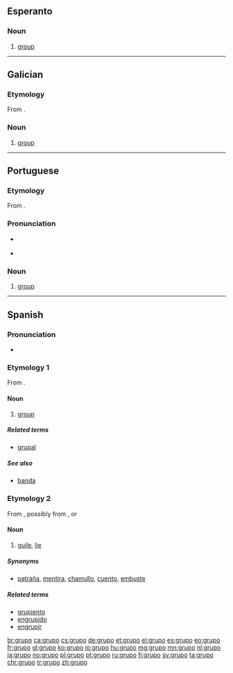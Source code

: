 ==Esperanto==

===Noun===
{{eo-head}}

# [[group]]

----

==Galician==

===Etymology===
From {{etyl|it|gl}} {{m|it|gruppo}}.

===Noun===
{{gl-noun|m}}

# [[group]]

----

==Portuguese==

===Etymology===
From {{etyl|it|pt}} {{m|it|gruppo}}.

===Pronunciation===
* {{a|PT}} {{IPA|/ˈɡɾu.pu/|lang=pt}}
* {{hyphenation|gru|po|lang=pt}}

===Noun===
{{pt-noun|m}}

# [[group]]

----

==Spanish==

===Pronunciation===
* {{hyphenation|gru|po|lang=es}}

===Etymology 1===
From {{etyl|it|es}} {{m|it|gruppo}}.

====Noun====
{{es-noun|m}}

# [[group]]

=====Related terms=====
* [[grupal]] {{pos_a}}

=====See also=====
* [[banda]] {{g|f}}

===Etymology 2===
From {{etyl|Lunfardo|es}}, possibly from {{etyl|fr|es}} {{m|fr|croupier}}, or {{etyl|it|es}} {{m|it|groppo}}

====Noun====
{{es-noun|m}}

# {{label|es|Chile|Argentina|Uruguay|colloquial}} [[guile]], [[lie]]

=====Synonyms=====
* {{sense|lie}} [[patraña]], [[mentira]], [[chamullo]], [[cuento]], [[embuste]]

=====Related terms=====
* [[grupiento]]
* [[engrupido]]
* [[engrupir]]

[[br:grupo]]
[[ca:grupo]]
[[cs:grupo]]
[[de:grupo]]
[[et:grupo]]
[[el:grupo]]
[[es:grupo]]
[[eo:grupo]]
[[fr:grupo]]
[[gl:grupo]]
[[ko:grupo]]
[[io:grupo]]
[[hu:grupo]]
[[mg:grupo]]
[[mn:grupo]]
[[nl:grupo]]
[[ja:grupo]]
[[no:grupo]]
[[pl:grupo]]
[[pt:grupo]]
[[ru:grupo]]
[[fi:grupo]]
[[sv:grupo]]
[[ta:grupo]]
[[chr:grupo]]
[[tr:grupo]]
[[zh:grupo]]